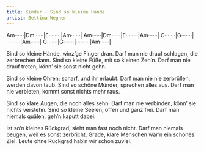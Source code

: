 ```yaml
---
title: Kinder - Sind so kleine Hände
artist: Bettina Wegner
---
```


:::{.song-grid}
Am······|Dm······|E········|Am······|
Am······|Dm······|E········|Am······|
C·······|G·······|·········|Am······|
C·······|G·······|·········|Am······|
:::

Sind so kleine Hände, 
winz’ge Finger dran.
Darf man nie drauf schlagen, 
die zerbrechen dann.
Sind so kleine Füße, 
mit so kleinen Zeh’n.
Darf man nie drauf treten,
könn’ sie sonst nicht gehn.

Sind so kleine Ohren; 
scharf, und ihr erlaubt.
Darf man nie nie zerbrüllen, 
werden davon taub.
Sind so schöne Münder, 
sprechen alles aus.
Darf man nie verbieten, 
kommt sonst nichts mehr raus.

Sind so klare Augen, 
die noch alles sehn.
Darf man nie verbinden, 
könn’ sie nichts verstehn.
Sind so kleine Seelen, 
offen und ganz frei.
Darf man niemals quälen, 
geh’n kaputt dabei.

Ist so’n kleines Rückgrad, 
sieht man fast noch nicht.
Darf man niemals beugen, 
weil es sonst zerbricht.
Grade, klare Menschen 
wär’n ein schönes Ziel.
Leute ohne Rückgrad 
hab’n wir schon zuviel.
